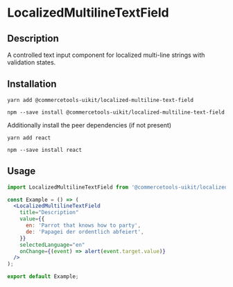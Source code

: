 

<Meta of={LocalizedMultilineTextFieldStories} />

# LocalizedMultilineTextField

## Description

A controlled text input component for localized multi-line strings with validation states.

## Installation

```
yarn add @commercetools-uikit/localized-multiline-text-field
```

```
npm --save install @commercetools-uikit/localized-multiline-text-field
```

Additionally install the peer dependencies (if not present)

```
yarn add react
```

```
npm --save install react
```

## Usage

```jsx
import LocalizedMultilineTextField from '@commercetools-uikit/localized-multiline-text-field';

const Example = () => (
  <LocalizedMultilineTextField
    title="Description"
    value={{
      en: 'Parrot that knows how to party',
      de: 'Papagei der ordentlich abfeiert',
    }}
    selectedLanguage="en"
    onChange={(event) => alert(event.target.value)}
  />
);

export default Example;
```

<Canvas of={LocalizedMultilineTextFieldStories.Default} />